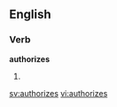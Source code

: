 ==English==

===Verb===
'''authorizes'''

# {{third-person singular of|[[authorize]]}}

[[sv:authorizes]]
[[vi:authorizes]]